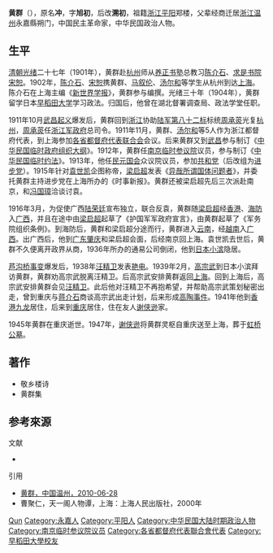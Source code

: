 {{Otheruses|黄群 (体操运动员)}}
{{Infobox Officeholder
|姓名= 黃群
|圖像=File:Huang Qun.jpg
|圖像大小=200px
|圖像說明=  
|字    = 字溯初
|號    = 
|別名    = 
|出生日期 = 
|出生地點 = 
|逝世日期 = 
|逝世地點 = 
|死因    = 
|墓地    = 
|籍貫    = 
|政黨    = 
|parents  = 
|配偶   =
|伴侶    = 
|relatives  =  
|children  =  
|著作    = 
|past    = 
}}

'''黄群'''（{{bd|1883年||1945年|}}），原名'''冲'''，字'''旭初'''，后改'''溯初'''，{{sfn|方韶毅|2011| pp=13-21}}祖籍[[浙江|浙江]][[平阳县|平阳]]郑楼，父辈经商迁居[[浙江|浙江]][[温州|温州]]永嘉縣朔门，中国民主革命家，中华民国政治人物。

== 生平 ==
[[清朝|清朝]][[光绪|光绪]]二十七年（1901年），黄群赴[[杭州|杭州]]师从[[养正书塾|养正书塾]]总教习[[陈介石|陈介石]]{{sfn|方韶毅|2011| pp=1-11}}、[[求是书院|求是书院]][[宋恕|宋恕]]。1902年，[[陈介石|陈介石]]、[[宋恕|宋恕]]携黄群、[[马叙伦|马叙伦]]、[[汤尔和|汤尔和]]等学生从杭州到达[[上海|上海]]。陈介石在上海主编《[[新世界学报|新世界学报]]》，黄群参与编撰。光绪三十年（1904年），黄群留学日本[[早稻田大学|早稻田大学]]学习政法。归国后，他曾在湖北督署调查局、政法学堂任职。{{sfn|方韶毅|2011| pp=13-21}}

1911年10月[[武昌起义|武昌起义]]爆发后，黄群回到[[浙江|浙江]]协助[[陆军第八十二标|陆军第八十二标]]标统[[周承菼|周承菼]]光复[[杭州|杭州]]，[[周承菼|周承菼]]任[[浙江军政府|浙江军政府]]总司令。1911年11月，黄群、[[汤尔和|汤尔和]]等5人作为浙江都督府代表，到上海参加[[各省都督府代表联合会|各省都督府代表联合会]]会议。后来黄群又到[[武昌|武昌]]参与制订《[[中华民国临时政府组织大纲|中华民国临时政府组织大纲]]》。1912年，黄群任[[南京临时参议院|南京临时参议院]]议员，参与制订《[[中华民国临时约法|中华民国临时约法]]》。1913年，他任[[民元国会|民元国会]]众议院议员，参加[[共和党_(中国)|共和党]]（后改组为[[进步党|进步党]]）。1915年针对[[袁世凯|袁世凯]]企图称帝，[[梁启超|梁启超]]发表《[[异哉所谓国体问题者|异哉所谓国体问题者]]》，并委托黄群主持进步党在上海所办的《时事新报》。黄群还被梁启超先后三次派赴南京，和[[冯国璋|冯国璋]]洽谈讨袁。{{sfn|方韶毅|2011| p=19}}

1916年3月，为促使广西[[陆荣廷|陆荣廷]]宣布独立，联合反袁，黄群随[[梁启超|梁启超]]经[[香港|香港]]、[[海防市|海防]]入[[广西|广西]]，并且在途中由[[梁启超|梁启超]]起草了《护国军军政府宣言》，由黄群起草了《军务院组织条例》。到海防后，黄群和梁启超分途而行，黄群进入[[云南|云南]]，经[[越南|越南]]入[[广西|广西]]。出广西后，他到[[广东|广东]][[肇庆|肇庆]]和梁启超会面，后经南京回上海。袁世凯去世后，黄群不久便离开政界从商，1936年所办的通易公司倒闭，他到[[日本|日本]][[小濱市|小滨]]隐居。

[[芦沟桥事变|芦沟桥事变]]爆发后，1938年[[汪精卫|汪精卫]]发表[[艳电|艳电]]。1939年2月，[[高宗武|高宗武]]到日本小滨拜访黄群，黄群劝高宗武脱离汪精卫。后高宗武安排黄群返回[[上海|上海]]。回到上海后，高宗武安排黄群会见[[汪精卫|汪精卫]]。此后他对汪精卫不再抱希望，并帮助高宗武策划秘密出走，曾到重庆与[[蒋介石|蒋介石]]商谈高宗武出走计划，后来形成[[高陶事件|高陶事件]]。1941年他到[[香港|香港]][[九龙|九龙]]居住，后来到[[重庆|重庆]]居住，住在友人[[谢侠逊|谢侠逊]]家。

1945年黄群在重庆逝世。1947年，[[谢侠逊|谢侠逊]]将黄群灵枢自重庆送至上海，葬于[[虹桥公墓|虹桥公墓]]。

== 著作 ==
*敬乡楼诗{{sfn|方韶毅|2011| p=19}}
*黄群集

== 参考來源 ==
;文献 
*{{clref|方韶毅|2011| ref= {{cite isbn | 9789862217580 |ref=harv|noedit}}}}
;引用
{{reflist}}
* [http://www.wenzhou.gov.cn/art/2010/6/28/art_9835_136522.html 黄群，中国温州，2010-06-28]{{dead link|date=2018年5月 |bot=InternetArchiveBot |fix-attempted=yes }}
* 曹聚仁，天一阁人物谭，上海：上海人民出版社，2000年


{{中華民國第二屆國會眾議院議員}}
{{Authority control}}
[[Category:黄姓|Qun]]
[[Category:永嘉人|Category:永嘉人]]
[[Category:平阳人|Category:平阳人]]
[[Category:中华民国大陆时期政治人物|Category:中华民国大陆时期政治人物]]
[[Category:南京临时参议院议员|Category:南京临时参议院议员]]
[[Category:各省都督府代表聯合會代表|Category:各省都督府代表聯合會代表]]
[[Category:早稻田大學校友|Category:早稻田大學校友]]